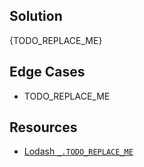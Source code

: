 

## Solution

<MDXCodeBlock>{TODO_REPLACE_ME}</MDXCodeBlock>

## Edge Cases

- TODO_REPLACE_ME

## Resources

- [Lodash `_.TODO_REPLACE_ME`](https://lodash.com/docs/#TODO_REPLACE_ME)
